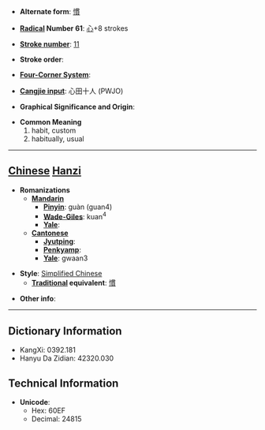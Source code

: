 * '''Alternate form''': [[慣]]

* '''[[Wiktionary:Chinese radical index| Radical]] Number 61''': [[Wiktionary:Chinese radical index 心|心]]+8 strokes

* '''[[Wiktionary:Chinese total strokes index|Stroke number]]''': [[Wiktionary:Chinese total strokes index 11|11]]

* '''Stroke order''': 

* '''[[Wiktionary:Chinese four corner index|Four-Corner System]]''': 

* '''[[Wiktionary:Chinese Cangjie index|Cangjie input]]''': 心田十人 (PWJO)

* '''Graphical Significance and Origin''': 

* '''Common Meaning'''
*#habit, custom
*# habitually, usual


----

== [[Chinese]] [[Hanzi]] ==

* '''Romanizations'''
** '''[[Mandarin]]'''
*** '''[[Pinyin]]''': guàn (guan4)
*** '''[[Wade-Giles]]''': kuan<sup>4</sup>
*** '''[[Yale]]''': 
** '''[[Cantonese]]'''
*** '''[[Jyutping]]''':
*** '''[[Penkyamp]]''': 
*** '''[[Yale]]''': gwaan3

* '''Style''': [[Simplified Chinese]] 
** '''[[Traditional Chinese|Traditional]] equivalent''': [[慣]]

* '''Other info''': 

----

== Dictionary Information ==

* KangXi: 0392.181
* Hanyu Da Zidian: 42320.030

== Technical Information ==

* '''Unicode''':
** Hex: 60EF
** Decimal: 24815